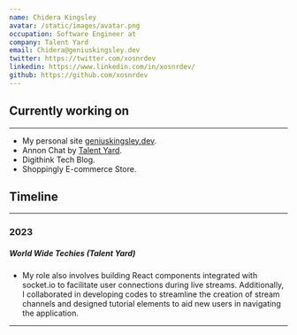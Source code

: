 ```yaml
---
name: Chidera Kingsley
avatar: /static/images/avatar.png
occupation: Software Engineer at
company: Talent Yard
email: Chidera@geniuskingsley.dev
twitter: https://twitter.com/xosnrdev
linkedin: https://www.linkedin.com/in/xosnrdev/
github: https://github.com/xosnrdev
---
```


## Currently working on

---

- My personal site [geniuskingsley.dev](/).
- Annon Chat by [Talent Yard](https://annon-chat.vercel.app/).
- Digithink Tech Blog.
- Shoppingly E-commerce Store.

## Timeline

---

### 2023

##### World Wide Techies (Talent Yard)

- My role also involves building React components integrated with socket.io to facilitate user connections during live streams. Additionally, I collaborated in developing codes to streamline the creation of stream channels and designed tutorial elements to aid new users in navigating the application.

---
